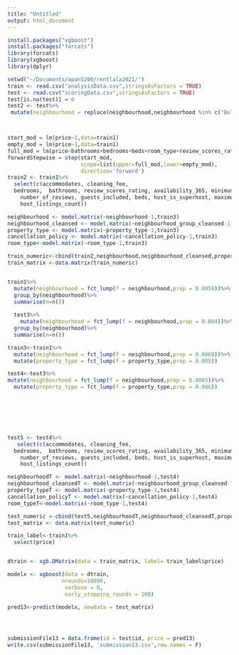 ```yaml
---
title: "Untitled"
output: html_document
---
```


```r
install.packages("xgboost")
install.packages("forcats")
library(forcats)
library(xgboost)
library(dplyr)

setwd("~/Documents/apan5200/rentlala2021/")
train <- read.csv("analysisData.csv",stringsAsFactors = TRUE)
test <- read.csv("scoringData.csv",stringsAsFactors = TRUE)
test[is.na(test)] = 0
test2 <- test%>%
 mutate(neighbourhood = replace(neighbourhood,neighbourhood %in% c("Bull's Head","Castleton Corners","Meiers Corners"),"Staten Island"))



start_mod = lm(price~1,data=train1)
empty_mod = lm(price~1,data=train1)
full_mod = lm(price~bathrooms+bedrooms+beds+room_type+review_scores_rating+property_type+accommodates+cancellation_policy+availability_365+minimum_nights_avg_ntm+maximum_nights_avg_ntm+guests_included+extra_people+number_of_reviews+host_location+host_is_superhost+host_neighbourhood+host_listings_count+host_total_listings_count+neighbourhood_group_cleansed+smart_location+security_deposit+cleaning_fee+has_availability,data=train1)
forwardStepwise = step(start_mod,
                       scope=list(upper=full_mod,lower=empty_mod),
                       direction='forward')
train2 <- train1%>%
  select(c(accommodates, cleaning_fee, 
  bedrooms,  bathrooms, review_scores_rating, availability_365, minimum_nights_avg_ntm, 
    number_of_reviews, guests_included, beds, host_is_superhost, maximum_nights_avg_ntm, extra_people, 
    host_listings_count))

neighbourhood <- model.matrix(~neighbourhood-1,train3)
neighbourhood_cleansed <- model.matrix(~neighbourhood_group_cleansed-1,train3)
property_type <- model.matrix(~property_type-1,train3)
cancellation_policy <- model.matrix(~cancellation_policy-1,train3)
room_type<-model.matrix(~room_type-1,train3)

train_numeric<-cbind(train2,neighbourhood,neighbourhood_cleansed,property_type,cancellation_policy,room_type)
train_matrix <-data.matrix(train_numeric)


train1%>%
  mutate(neighbourhood = fct_lump(f = neighbourhood,prop = 0.0058))%>%
  group_by(neighbourhood)%>%
  summarise(n=n())
  
  test3%>%
    mutate(neighbourhood = fct_lump(f = neighbourhood,prop = 0.004))%>%
  group_by(neighbourhood)%>%
  summarise(n=n())

train3<-train1%>%
  mutate(neighbourhood = fct_lump(f = neighbourhood,prop = 0.0068))%>%
  mutate(property_type = fct_lump(f = property_type,prop = 0.005))

test4<-test3%>%
mutate(neighbourhood = fct_lump(f = neighbourhood,prop = 0.0065))%>%
  mutate(property_type = fct_lump(f = property_type,prop = 0.006))
  






test5 <- test4%>%
   select(c(accommodates, cleaning_fee, 
  bedrooms,  bathrooms, review_scores_rating, availability_365, minimum_nights_avg_ntm, 
    number_of_reviews, guests_included, beds, host_is_superhost, maximum_nights_avg_ntm, extra_people, 
    host_listings_count))

neighbourhoodT <- model.matrix(~neighbourhood-1,test4)
neighbourhood_cleansedT <- model.matrix(~neighbourhood_group_cleansed-1,test4)
property_typeT <- model.matrix(~property_type-1,test4)
cancellation_policyT <- model.matrix(~cancellation_policy-1,test4)
room_typeT<-model.matrix(~room_type-1,test4)

test_numeric <-cbind(test5,neighbourhoodT,neighbourhood_cleansedT,property_typeT,cancellation_policyT,room_typeT)
test_matrix <- data.matrix(test_numeric)

train_label<-train1%>%
  select(price)


dtrain <- xgb.DMatrix(data = train_matrix, label= train_label$price)

modelx <- xgboost(data = dtrain, 
                 nrounds=10000,
                  verbose = 0,
                  early_stopping_rounds = 100)

pred13<-predict(modelx, newdata = test_matrix)




submissionFile13 = data.frame(id = test$id, price = pred13)
write.csv(submissionFile13, 'submission13.csv',row.names = F)

```

